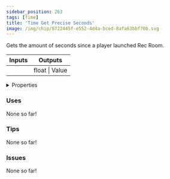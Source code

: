 ```yaml
---
sidebar_position: 263
tags: [Time]
title: 'Time Get Precise Seconds'
image: /img/chip/8722445f-e552-4d4a-bced-8afa63bbf70b.svg
---
```


Gets the amount of seconds since a player launched Rec Room.



<IChip uuid="8722445f-e552-4d4a-bced-8afa63bbf70b"/>

<table><thead><tr><th>Inputs</th><th>Outputs</th></tr></thead><tbody><tr><td /><td>float | Value</td></tr></tbody></table>

<details>
  <summary>Properties</summary>
  <div>
    <div>
    <table>
      <tbody>
        <tr>
          <td>Is beta required?</td>
          <td>No</td>
        </tr>
        <tr>
          <td>Is chip a trolling risk?</td>
          <td>No</td>
        </tr>
        <tr>
          <td>Is chip a role assignment risk?</td>
          <td>No</td>
        </tr>
        <tr>
          <td>Chip UUID</td>
          <td>8722445f-e552-4d4a-bced-8afa63bbf70b</td>
        </tr>
        <tr>
          <td>Room availability</td>
          <td>Available everywhere</td>
        </tr>
      </tbody>
    </table>
    </div>
  </div>
</details>

### Uses

None so far!

### Tips

None so far!

### Issues

None so far!